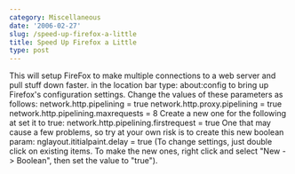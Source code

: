 ```yaml
---
category: Miscellaneous
date: '2006-02-27'
slug: /speed-up-firefox-a-little
title: Speed Up Firefox a Little
type: post
---
```



This will setup FireFox to make multiple connections to a web
server and pull stuff down faster. in the location bar type:
about:config to bring up Firefox's configuration settings. Change
the values of these parameters as follows: network.http.pipelining
= true network.http.proxy.pipelining = true
network.http.pipelining.maxrequests = 8 Create a new one for the
following at set it to true: network.http.pipelining.firstrequest =
true One that may cause a few problems, so try at your own risk is
to create this new boolean param: nglayout.ititialpaint.delay =
true (To change settings, just double click on existing items. To
make the new ones, right click and select "New -\> Boolean", then
set the value to "true").